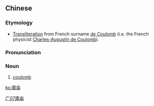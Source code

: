 {{also|库仑}}
==Chinese==
{{zh-forms|s=库仑}}

===Etymology===
* [[transliteration|Transliteration]] from French surname ''[[de Coulomb]]'' (i.e. the French physicist [[w:Charles-Augustin de Coulomb|Charles-Augustin de Coulomb]]).

===Pronunciation===
{{zh-pron
|m=kùlún
|cat=n
}}

===Noun===
{{zh-noun}}

# [[coulomb]]

[[Category:Mandarin terms derived from French|广07庫侖]]

[[ko:庫侖]]